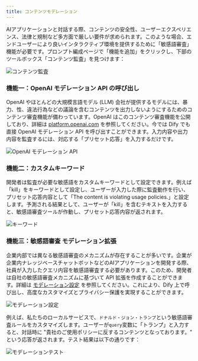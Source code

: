 ```yaml
---
title: コンテンツモデレーション
---
```



AIアプリケーションと対話する際、コンテンツの安全性、ユーザーエクスペリエンス、法律と規制など多方面で厳しい要件が求められます。このような場合、エンドユーザーにより良いインタラクティブ環境を提供するために「敏感語審査」機能が必要です。プロンプト編成ページで「機能を追加」をクリックし、下部のツールボックス「コンテンツ監査」を見つけます：

![コンテンツ監査](https://assets-docs.dify.ai/dify-enterprise-mintlify/jp/guides/application-orchestrate/app-toolkits/734ec4ebcf6b32ec1c350636565636bf.png)

### 機能一：OpenAI モデレーション API の呼び出し

OpenAI やほとんどの大規模言語モデル (LLM) 会社が提供するモデルには、暴力、性、違法行為などの議論を含むコンテンツを出力しないようにするためのコンテンツ審査機能が備わっています。OpenAI はこのコンテンツ審査機能を公開しており、詳細は [platform.openai.com](https://platform.openai.com/docs/guides/moderation/overview) を参照してください。今では Dify でも直接 OpenAI モデレーション API を呼び出すことができます。入力内容や出力内容を監査するには、対応する「プリセット応答」を入力するだけです。

![OpenAI モデレーション API](https://assets-docs.dify.ai/dify-enterprise-mintlify/jp/guides/application-orchestrate/app-toolkits/50c16bbe962b02d3748c95d3b41cf31a.png)

### 機能二：カスタムキーワード

開発者は監査が必要な敏感語をカスタムキーワードとして設定できます。例えば「kill」をキーワードとして設定し、ユーザーが入力した際に監査動作を行い、プリセット応答内容として「The content is violating usage policies.」と設定します。予測される結果として、ユーザーが「kill」を含むテキストを入力すると、敏感語審査ツールが作動し、プリセット応答内容が返されます。

![キーワード](https://assets-docs.dify.ai/dify-enterprise-mintlify/jp/guides/application-orchestrate/app-toolkits/7ae6e1462d020276506f87b9ea5db409.png)

### 機能三：敏感語審査 モデレーション拡張

企業内部では異なる敏感語審査のメカニズムが存在することが多いです。企業が企業内ナレッジベースチャットボットなどのAIアプリケーションを開発する際、社員が入力したクエリ内容を敏感語審査する必要があります。このため、開発者は自社の敏感語審査メカニズムに基づいて API 拡張を作成することができます。詳細は [モデレーション設定](/ja-jp/extension/api-based-extension/moderation) を参照してください。これにより、Dify 上で呼び出し、高度なカスタマイズとプライバシー保護を実現することができます。

![モデレーション設定](https://assets-docs.dify.ai/dify-enterprise-mintlify/jp/guides/application-orchestrate/app-toolkits/520b5b7be1dc02c5b874b55a15e57f45.png)

例えば、私たちのローカルサービスで、`ドナルド・ジョン・トランプ`という敏感語審査ルールをカスタマイズします。ユーザーが`query`変数に「トランプ」と入力すると、対話時に "貴社のご使用ポリシーに反するコンテンツとなっております。" という応答が返されます。テスト結果は以下の通りです：

![モデレーションテスト](https://assets-docs.dify.ai/dify-enterprise-mintlify/jp/guides/application-orchestrate/app-toolkits/66cae99e32d12f1b5b168d1b10eb1a63.png)
